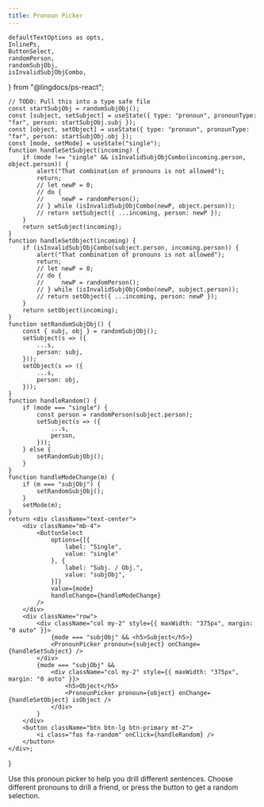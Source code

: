 ```yaml
---
title: Pronoun Picker
---
```


    defaultTextOptions as opts,
    InlinePs,
    ButtonSelect,
    randomPerson,
    randomSubjObj,
    isInvalidSubjObjCombo,
} from "@lingdocs/ps-react";

    // TODO: Pull this into a type safe file
    const startSubjObj = randomSubjObj();
    const [subject, setSubject] = useState({ type: "pronoun", pronounType: "far", person: startSubjObj.subj });
    const [object, setObject] = useState({ type: "pronoun", pronounType: "far", person: startSubjObj.obj });
    const [mode, setMode] = useState("single");
    function handleSetSubject(incoming) {
        if (mode !== "single" && isInvalidSubjObjCombo(incoming.person, object.person)) {
            alert("That combination of pronouns is not allowed");
            return;
            // let newP = 0;
            // do {
            //     newP = randomPerson();
            // } while (isInvalidSubjObjCombo(newP, object.person));
            // return setSubject({ ...incoming, person: newP });
        }
        return setSubject(incoming);
    }
    function handleSetObject(incoming) {
        if (isInvalidSubjObjCombo(subject.person, incoming.person)) {
            alert("That combination of pronouns is not allowed");
            return;
            // let newP = 0;
            // do {
            //     newP = randomPerson();
            // } while (isInvalidSubjObjCombo(newP, subject.person));
            // return setObject({ ...incoming, person: newP });
        }
        return setObject(incoming);
    }
    function setRandomSubjObj() {
        const { subj, obj } = randomSubjObj();
        setSubject(s => ({
            ...s,
            person: subj,
        }));
        setObject(s => ({
            ...s,
            person: obj,
        }));
    }
    function handleRandom() {
        if (mode === "single") {
            const person = randomPerson(subject.person);
            setSubject(s => ({
                ...s,
                person,
            }));
        } else {
            setRandomSubjObj();
        }
    }
    function handleModeChange(m) {
        if (m === "subjObj") {
            setRandomSubjObj();
        }
        setMode(m);
    }
    return <div className="text-center">
        <div className="mb-4">
            <ButtonSelect
                options={[{
                    label: "Single",
                    value: "single"
                }, {
                    label: "Subj. / Obj.",
                    value: "subjObj",
                }]}
                value={mode}
                handleChange={handleModeChange}
            />
        </div>
        <div className="row">
            <div className="col my-2" style={{ maxWidth: "375px", margin: "0 auto" }}>
                {mode === "subjObj" && <h5>Subject</h5>}
                <PronounPicker pronoun={subject} onChange={handleSetSubject} />
            </div>
            {mode === "subjObj" && 
                <div className="col my-2" style={{ maxWidth: "375px", margin: "0 auto" }}>
                    <h5>Object</h5>
                    <PronounPicker pronoun={object} onChange={handleSetObject} isObject />
                </div>
            }
        </div>
        <button className="btn btn-lg btn-primary mt-2">
            <i class="fas fa-random" onClick={handleRandom} />
        </button>
    </div>;
}

Use this pronoun picker to help you drill different sentences. Choose different pronouns to drill a friend, or press the <i class="fas fa-random"></i> button to get a random selection.

<div className="mt-4">
    <RPicker />
</div>
